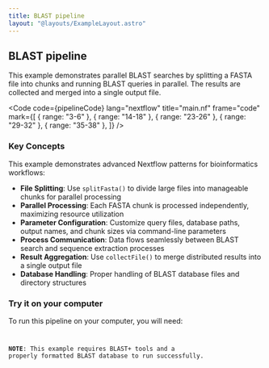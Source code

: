 ```yaml
---
title: BLAST pipeline
layout: "@layouts/ExampleLayout.astro"
---
```



<div class="blg-summary example">
<h2>BLAST pipeline</h2>

<p class="">
  This example demonstrates parallel BLAST searches by splitting a FASTA file into chunks and
  running BLAST queries in parallel. The results are collected and merged into a single output file.
</p>

<Code
  code={pipelineCode}
  lang="nextflow"
  title="main.nf"
  frame="code"
  mark={[
    { range: "3-6" },
    { range: "14-18" },
    { range: "23-26" },
    { range: "29-32" },
    { range: "35-38" },
  ]}
/>

</div>

### Key Concepts

This example demonstrates advanced Nextflow patterns for bioinformatics workflows:

- **File Splitting**: Use `splitFasta()` to divide large files into manageable chunks for parallel processing
- **Parallel Processing**: Each FASTA chunk is processed independently, maximizing resource utilization
- **Parameter Configuration**: Customize query files, database paths, output names, and chunk sizes via command-line parameters
- **Process Communication**: Data flows seamlessly between BLAST search and sequence extraction processes
- **Result Aggregation**: Use `collectFile()` to merge distributed results into a single output file
- **Database Handling**: Proper handling of BLAST database files and directory structures

### Try it on your computer

To run this pipeline on your computer, you will need:

<Code
  lang="ansi"
  title="Launch the pipeline with this command"
  frame="terminal"
  code={terminalOutput}
/>

**NOTE**: This example requires BLAST+ tools and a properly formatted BLAST database to run successfully.
